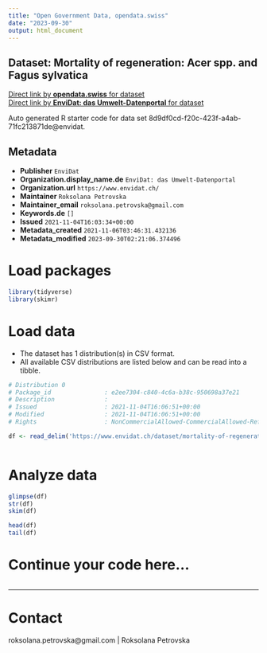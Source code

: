 ```yaml
---
title: "Open Government Data, opendata.swiss"
date: "2023-09-30"
output: html_document
---
```


## Dataset: Mortality of regeneration: Acer spp. and Fagus sylvatica



[Direct link by **opendata.swiss** for dataset](https://opendata.swiss/de/dataset/mortality-of-regeneration-acer-spp-and-fagus-sylvatica)<br>
[Direct link by **EnviDat: das Umwelt-Datenportal** for dataset](https://www.envidat.ch/#/metadata/mortality-of-regeneration-acer-spp-and-fagus-sylvatica)

Auto generated R starter code for data set 8d9df0cd-f20c-423f-a4ab-71fc213871de@envidat.

## Metadata

- **Publisher** `EnviDat`
- **Organization.display_name.de** `EnviDat: das Umwelt-Datenportal`
- **Organization.url** `https://www.envidat.ch/`
- **Maintainer** `Roksolana Petrovska`
- **Maintainer_email** `roksolana.petrovska@gmail.com`
- **Keywords.de** `[]`
- **Issued** `2021-11-04T16:03:34+00:00`
- **Metadata_created** `2021-11-06T03:46:31.432136`
- **Metadata_modified** `2023-09-30T02:21:06.374496`


# Load packages

```r

library(tidyverse)
library(skimr)

```

# Load data

-   The dataset has 1 distribution(s) in CSV format.
-   All available CSV distributions are listed below and can be read into a tibble.

```r

# Distribution 0
# Package_id               : e2ee7304-c840-4c6a-b38c-950698a37e21
# Description              : 
# Issued                   : 2021-11-04T16:06:51+00:00
# Modified                 : 2021-11-04T16:06:51+00:00
# Rights                   : NonCommercialAllowed-CommercialAllowed-ReferenceRequired

df <- read_delim('https://www.envidat.ch/dataset/mortality-of-regeneration-acer-spp-and-fagus-sylvatica/resource/37fb69d9-c553-4931-89ba-31857ac15c04')



```

# Analyze data

```r

glimpse(df)
str(df)
skim(df)

head(df)
tail(df)

```

# Continue your code here...

```r

```

------------------------------------------------------------------------

# Contact

roksolana.petrovska@gmail.com | Roksolana Petrovska
